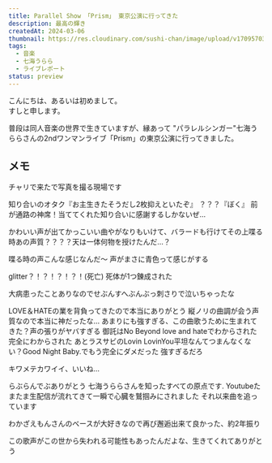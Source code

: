 ```yaml
---
title: Parallel Show 「Prism」 東京公演に行ってきた
description: 最高の輝き
createdAt: 2024-03-06
thumbnail: https://res.cloudinary.com/sushi-chan/image/upload/v1709570302/live/parellel-show-prism/IMG_1415_m0n6hc.jpg
tags:
  - 音楽
  - 七海うらら
  - ライブレポート
status: preview
---
```


こんにちは、あるいは初めまして。<br />
すしと申します。

普段は同人音楽の世界で生きていますが、縁あって <wbr />"パラレルシンガー"<wbr /> 七海うららさんの2ndワンマンライブ「Prism」の東京公演に行ってきました。


## メモ

チャリで来たで写真を撮る現場です

知り合いのオタク『お主生きたそうだし2枚抑えといたぞ』
？？？『ぼく』
前が通路の神席！当ててくれた知り合いに感謝するしかないぜ…

かわいい声が出てかっこいい曲やがなりもいけて、バラードも行けてその上喋る時あの声質？？？？天は一体何物を授けたんだ…？

喋る時の声こんな感じなんだ〜
声がまさに青色って感じがする

glitter？！？！？！？！(死亡)
死体が1つ錬成された

大病患ったことありなのでせぶんすへぶんぶっ刺さりで泣いちゃったな

LOVE＆HATEの業を背負ってきたので本当にありがとう 縦ノリの曲調が会う声質なので本当に神だったな…
あまりにも強すぎる、この曲歌うために生まれてきた？声の張りがヤバすぎる
御託はNo Beyond love and hateでわからされた完全にわからされた
あとラスサビのLovin LovinYou平坦なんてつまんなくない？Good Night Baby.でもう完全にダメだった 強すぎるだろ


キワメテカワイイ、いいね…

らぶらんでぶありがとう
七海うららさんを知ったすべての原点です. Youtubeたまたま生配信が流れてきて一瞬で心臓を鷲掴みにされました それ以来曲を追っています

わかざえもんさんのベースが大好きなので再び邂逅出来て良かった、約2年振り

この歌声がこの世から失われる可能性もあったんだよな、生きてくれてありがとう
